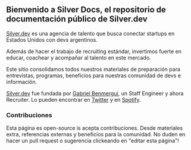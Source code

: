 ## Bienvenido a Silver Docs, el repositorio de documentación público de Silver.dev

[Silver.dev](https://silver.dev) es una agencia de talento que busca conectar startups en Estados Unidos con devs argentinos.

Además de hacer el trabajo de recruiting estándar, invertimos fuerte en educar, coachear y acompañar al talento en este mercado.

Este sitio consolidamos todos nuestros materiales de preparación para entrevistas, programas, beneficios para nuestras comunidad de devs e información.

[Silver.dev](https://silver.dev) fue fundada por [Gabriel Benmergui](https://www.linkedin.com/in/gabriel-benmergui/), un Staff Engineer y ahora Recruiter.
Lo pueden encontrar en [Twitter](https://silver.dev/twitter) y en [Spotify](https://silver.dev/podcast).

### Contribuciones

Esta página es open-source is acepta contribuciones. Desde materiales extra, referencias externas y beneficios para la comunidad.
No duden en hacer un pull request o sugerencia clickeando en "editar esta página"!
